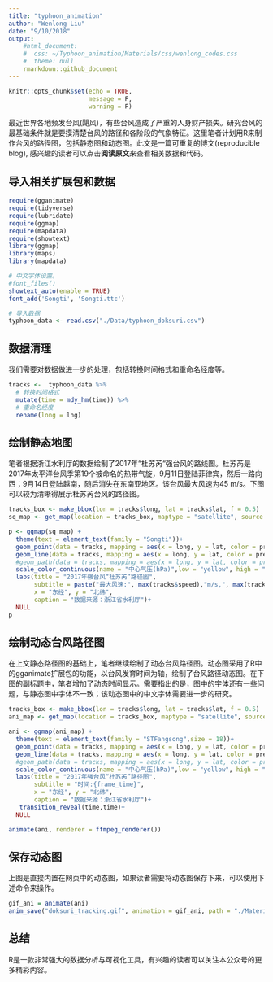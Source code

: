 ```yaml
---
title: "typhoon_animation"
author: "Wenlong Liu"
date: "9/10/2018"
output:
    #html_document:
    #  css: ~/Typhoon_animation/Materials/css/wenlong_codes.css
    #  theme: null
    rmarkdown::github_document
---
```


```r
knitr::opts_chunk$set(echo = TRUE,
                      message = F,
                      warning = F)
```

最近世界各地频发台风(飓风)，有些台风造成了严重的人身财产损失。研究台风的最基础条件就是要摸清楚台风的路径和各阶段的气象特征。这里笔者计划用R来制作台风的路径图，包括静态图和动态图。此文是一篇可重复的博文(reproducible blog), 感兴趣的读者可以点击**阅读原文**来查看相关数据和代码。

## 导入相关扩展包和数据

```r
require(gganimate)
require(tidyverse)
require(lubridate)
require(ggmap)
require(mapdata)
require(showtext)
library(ggmap)
library(maps)
library(mapdata)

# 中文字体设置。
#font_files()
showtext_auto(enable = TRUE)
font_add('Songti', 'Songti.ttc')

# 导入数据
typhoon_data <- read.csv("./Data/typhoon_doksuri.csv")
```

## 数据清理

我们需要对数据做进一步的处理，包括转换时间格式和重命名经度等。

```r
tracks <-  typhoon_data %>% 
  # 转换时间格式
  mutate(time = mdy_hm(time)) %>% 
  # 重命名经度
  rename(long = lng) 
```

## 绘制静态地图

笔者根据浙江水利厅的数据绘制了2017年“杜苏芮“强台风的路线图。杜苏芮是2017年太平洋台风季第19个被命名的热带气旋，9月11日登陆菲律宾，然后一路向西；9月14日登陆越南，随后消失在东南亚地区。该台风最大风速为45 m/s。下图可以较为清晰得展示杜苏芮台风的路径图。

```r
tracks_box <- make_bbox(lon = tracks$long, lat = tracks$lat, f = 0.5)
sq_map <- get_map(location = tracks_box, maptype = "satellite", source = "google", zoom = 5)

p <- ggmap(sq_map) + 
  theme(text = element_text(family = "Songti"))+
  geom_point(data = tracks, mapping = aes(x = long, y = lat, color = pressure)) +
  geom_line(data = tracks, mapping = aes(x = long, y = lat, color = pressure)) +
  #geom_path(data = tracks, mapping = aes(x = long, y = lat, color = pressure))+
  scale_color_continuous(name = "中心气压(hPa)",low = "yellow", high = "red")+
  labs(title = "2017年强台风“杜苏芮”路径图",
       subtitle = paste("最大风速:", max(tracks$speed),"m/s,", max(tracks$power),"级台风"),
       x = "东经", y = "北纬", 
       caption = "数据来源：浙江省水利厅")+
  NULL
p
```

## 绘制动态台风路径图

在上文静态路径图的基础上，笔者继续绘制了动态台风路径图。动态图采用了R中的gganimate扩展包的功能，以台风发育时间为轴，绘制了台风路径动态图。在下图的副标题中，笔者增加了动态时间显示。需要指出的是，图中的字体还有一些问题，与静态图中字体不一致；该动态图中的中文字体需要进一步的研究。

```r
tracks_box <- make_bbox(lon = tracks$long, lat = tracks$lat, f = 0.5)
ani_map <- get_map(location = tracks_box, maptype = "satellite", source = "google", zoom = 5)

ani <- ggmap(ani_map) + 
  theme(text = element_text(family = "STFangsong",size = 18))+
  geom_point(data = tracks, mapping = aes(x = long, y = lat, color = pressure)) +
  geom_line(data = tracks, mapping = aes(x = long, y = lat, color = pressure)) +
  #geom_path(data = tracks, mapping = aes(x = long, y = lat, color = pressure))+
  scale_color_continuous(name = "中心气压(hPa)",low = "yellow", high = "red")+
  labs(title = "2017年强台风“杜苏芮”路径图",
       subtitle = "时间:{frame_time}",
       x = "东经", y = "北纬", 
       caption = "数据来源：浙江省水利厅")+
   transition_reveal(time,time)+
  NULL

animate(ani, renderer = ffmpeg_renderer())

```

## 保存动态图

上图是直接内置在网页中的动态图，如果读者需要将动态图保存下来，可以使用下述命令来操作。

```r
gif_ani = animate(ani)
anim_save("doksuri_tracking.gif", animation = gif_ani, path = "./Materials/")
```


## 总结

R是一款非常强大的数据分析与可视化工具，有兴趣的读者可以关注本公众号的更多精彩内容。


